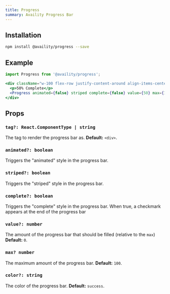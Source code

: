 ```yaml
---
title: Progress
summary: Availity Progress Bar
---
```


## Installation

```bash
npm install @availity/progress --save
```

## Example

```jsx live=true
import Progress from '@availity/progress';

<div className="w-100 flex-row justify-content-around align-items-center">
  <p>50% Complete</p>
  <Progress animated={false} striped complete={false} value={50} max={100} />
</div>
```

## Props

### `tag?: React.ComponentType | string`
The tag to render the progress bar as. **Default:** `<div>`.

### `animated?: boolean`
Triggers the "animated" style in the progress bar.

### `striped?: boolean`
Triggers the "striped" style in the progress bar.

### `complete?: boolean`
Triggers the "complete" style in the progress bar. When true, a checkmark appears at the end of the progress bar

### `value?: number`
The amount of the progress bar that should be filled (relative to the `max`) **Default:** `0`.

### `max? number`
The maximum amount of the progress bar. **Default:** `100`.

### `color?: string`
The color of the progress bar. **Default:** `success`.